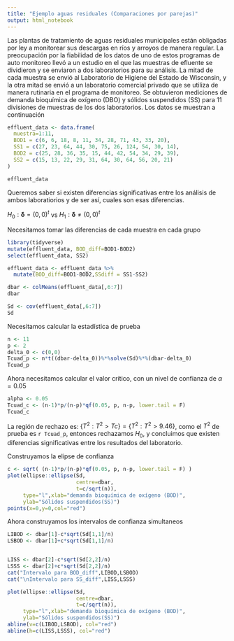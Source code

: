 ```yaml
---
title: "Ejemplo aguas residuales (Comparaciones por parejas)"
output: html_notebook
---
```

Las plantas de tratamiento de aguas residuales municipales están obligadas por ley a monitorear sus descargas en ríos y arroyos de manera regular. La preocupación por la fiabilidad de los datos de uno de estos programas de auto monitoreo llevó a un estudio en el que las muestras de efluente se dividieron y se enviaron a dos laboratorios para su análisis. La mitad de cada muestra se envió al Laboratorio de Higiene del Estado de Wisconsin, y la otra mitad se envió a un laboratorio comercial privado que se utiliza de manera rutinaria en el programa de monitoreo. Se obtuvieron mediciones de demanda bioquímica de oxígeno (DBO) y sólidos suspendidos (SS) para 11 divisiones de muestras de los dos laboratorios. Los datos se muestran a continuación

```r
effluent_data <- data.frame(
  muestra=1:11,
  BOD1 = c(6, 6, 18, 8, 11, 34, 28, 71, 43, 33, 20),
  SS1 = c(27, 23, 64, 44, 30, 75, 26, 124, 54, 30, 14),
  BOD2 = c(25, 28, 36, 35, 15, 44, 42, 54, 34, 29, 39),
  SS2 = c(15, 13, 22, 29, 31, 64, 30, 64, 56, 20, 21)
)

effluent_data
```

Queremos saber si existen diferencias significativas entre los análisis de ambos laboratiorios y de ser así, cuales son esas diferencias.

$H_0:\boldsymbol{\delta}=(0,0)^t$ vs $H_1:\boldsymbol{\delta}\neq(0,0)^t$

Necesitamos tomar las diferencias de cada muestra en cada grupo

```r
library(tidyverse)
mutate(effluent_data, BOD_diff=BOD1-BOD2)
select(effluent_data, SS2)
```


```r
effluent_data <- effluent_data %>%
  mutate(BOD_diff=BOD1-BOD2,SSdiff = SS1-SS2) 

dbar <- colMeans(effluent_data[,6:7])
dbar

Sd <- cov(effluent_data[,6:7])
Sd
```

Necesitamos calcular la estadística de prueba 
```r
n <- 11
p <- 2
delta_0 <- c(0,0)
Tcuad_p <- n*t((dbar-delta_0))%*%solve(Sd)%*%(dbar-delta_0)
Tcuad_p
```


Ahora necesitamos calcular el valor crítico, con un nivel de confianza de $\alpha=0.05$

```r
alpha <- 0.05
Tcuad_c <- (n-1)*p/(n-p)*qf(0.05, p, n-p, lower.tail = F)
Tcuad_c
```

La región de rechazo es: $\{T^2:T^2 > Tc\}=\{T^2:T^2 > 9.46\}$, como el $T^2$ de prueba es `r Tcuad_p`, entonces rechazamos $H_0$, y concluimos que existen diferencias significativas entre los resultados del laboratorio.

Construyamos la elipse de confianza

```r
c <- sqrt( (n-1)*p/(n-p)*qf(0.05, p, n-p, lower.tail = F) )
plot(ellipse::ellipse(Sd,
                      centre=dbar,
                      t=c/sqrt(n)),
     type="l",xlab="demanda bioquímica de oxígeno (BOD)",
     ylab="Sólidos suspendidos(SS)")
points(x=0,y=0,col="red")
```


Ahora construyamos los intervalos de confianza simultaneos

```r
LIBOD <- dbar[1]-c*sqrt(Sd[1,1]/n)
LSBOD <- dbar[1]+c*sqrt(Sd[1,1]/n)


LISS <- dbar[2]-c*sqrt(Sd[2,2]/n)
LSSS <- dbar[2]+c*sqrt(Sd[2,2]/n)
cat("Intervalo para BOD_diff",LIBOD,LSBOD)
cat("\nIntervalo para SS_diff",LISS,LSSS)
```


```r
plot(ellipse::ellipse(Sd,
                      centre=dbar,
                      t=c/sqrt(n)),
     type="l",xlab="demanda bioquímica de oxígeno (BOD)",
     ylab="Sólidos suspendidos(SS)")
abline(v=c(LIBOD,LSBOD), col="red")
abline(h=c(LISS,LSSS), col="red")
```
